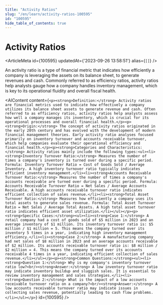 ```yaml
---
title: "Activity Ratios"
slug: "/en/learn/activity-ratios-100595"
id: "100595"
hide_table_of_contents: true
---
```



# Activity Ratios

<ArticleMeta id={100595} updatedAt={'2023-09-26 13:58:51'} alias={`[]`} />
<div className='border-solid border-b border-t-0 my-4 border-[var(--ifm-color-gray-300)]' />

An activity ratio is a type of financial metric that indicates how efficiently a company is leveraging the assets on its balance sheet, to generate revenues and cash. Commonly referred to as efficiency ratios, activity ratios help analysts gauge how a company handles inventory management, which is key to its operational fluidity and overall fiscal health.

<AIContent content={`<p><strong>Definition:</strong> Activity ratios are financial metrics used to indicate how effectively a company utilizes its balance sheet assets to generate revenue and cash. Often referred to as efficiency ratios, activity ratios help analysts assess how well a company manages its inventory, which is crucial for its operational processes and overall financial health.</p><p><strong>Origin:</strong> The concept of activity ratios originated in the early 20th century and has evolved with the development of modern financial management theories. Early activity ratio analyses focused primarily on inventory turnover and accounts receivable turnover, which help companies evaluate their operational efficiency and financial health.</p><p><strong>Categories and Characteristics:</strong> Activity ratios mainly include the following types:<ul><li><strong>Inventory Turnover Ratio:</strong> Measures the number of times a company's inventory is turned over during a specific period. Formula: Inventory Turnover Ratio = Cost of Goods Sold / Average Inventory. A high inventory turnover ratio typically indicates efficient inventory management.</li><li><strong>Accounts Receivable Turnover Ratio:</strong> Measures the number of times a company's accounts receivable are turned over during a specific period. Formula: Accounts Receivable Turnover Ratio = Net Sales / Average Accounts Receivable. A high accounts receivable turnover ratio indicates efficient collection of sales revenue.</li><li><strong>Total Asset Turnover Ratio:</strong> Measures how efficiently a company uses its total assets to generate sales revenue. Formula: Total Asset Turnover Ratio = Net Sales / Average Total Assets. A high total asset turnover ratio indicates efficient asset utilization.</li></ul></p><p><strong>Specific Cases:</strong><ul><li><strong>Case 1:</strong> A retail company had a cost of goods sold of $5 million in 2023 and an average inventory of $1 million. Its inventory turnover ratio is: $5 million / $1 million = 5. This means the company turned over its inventory 5 times in a year, indicating high inventory management efficiency.</li><li><strong>Case 2:</strong> A manufacturing company had net sales of $8 million in 2023 and an average accounts receivable of $2 million. Its accounts receivable turnover ratio is: $8 million / $2 million = 4. This means the company turned over its accounts receivable 4 times in a year, indicating efficient collection of sales revenue.</li></ul></p><p><strong>Common Questions:</strong><ul><li><strong>Question 1:</strong> Why is my company's inventory turnover ratio low?<br/><strong>Answer:</strong> A low inventory turnover ratio may indicate inventory buildup and sluggish sales. It is essential to review inventory management and sales strategies.</li><li><strong>Question 2:</strong> What is the impact of a low accounts receivable turnover ratio on a company?<br/><strong>Answer:</strong> A low accounts receivable turnover ratio may indicate issues in collecting sales revenue, potentially leading to cash flow problems.</li></ul></p>`} id={100595} />
